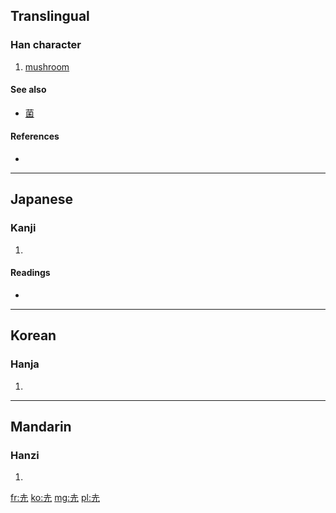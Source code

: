 ==Translingual==

===Han character===
{{Han char|rn=32|rad=土|as=02|sn=5|four=|canj=土竹山 (GHU)}}

# [[mushroom]]

====See also====
* [[菌]]

====References====
* {{Han ref|kx=0223.091|dkj=04877|dj=0455.090|hdz=10417.110|uh=5725|ud=22309}}

----

==Japanese==

===Kanji===
{{ja-kanji|grade=|rs=土02}}

# {{defn|lang=ja|sort=土02}}

====Readings====
* {{ja-readings|on=[[ろく]] (roku)|kun=[[きのこ]] (kinoko)}}

----

==Korean==

===Hanja===
{{ko-hanja|hangeul=록|rv=rok|mr=rok}}

# {{defn|lang=ko|sort=土02}}

----

==Mandarin==

===Hanzi===
{{cmn-hanzi|pin=[[lù]] ([[lu4]]), [[xū]] ([[xu1]]), [[yú]] ([[yu2]])|wg=lu<sup>4</sup>, hsü<sup>1</sup>, yü<sup>2</sup>}}

# {{defn|lang=cmn|sort=土02}}

[[fr:圥]]
[[ko:圥]]
[[mg:圥]]
[[pl:圥]]